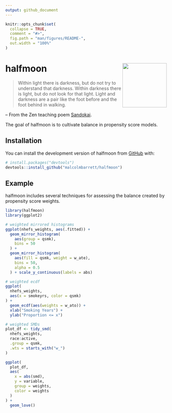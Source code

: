 ```yaml
---
output: github_document
---
```


<!-- README.md is generated from README.Rmd. Please edit that file -->

```r
knitr::opts_chunk$set(
  collapse = TRUE,
  comment = "#>",
  fig.path = "man/figures/README-",
  out.width = "100%"
)
```

# halfmoon <img src="man/figures/logo.png" align="right" height="138" />

<!-- badges: start -->
<!-- badges: end -->

> Within light there is darkness,
but do not try to understand that darkness.
Within darkness there is light,
but do not look for that light.
Light and darkness are a pair
like the foot before and the foot behind in walking.

-- From the Zen teaching poem [Sandokai](https://en.wikipedia.org/wiki/Sandokai).

The goal of halfmoon is to cultivate balance in propensity score models.

## Installation

You can install the development version of halfmoon from [GitHub](https://github.com/) with:

``` r
# install.packages("devtools")
devtools::install_github("malcolmbarrett/halfmoon")
```

## Example

halfmoon includes several techniques for assessing the balance created by propensity score weights.

```r
library(halfmoon)
library(ggplot2)

# weighted mirrored histograms
ggplot(nhefs_weights, aes(.fitted)) +
  geom_mirror_histogram(
    aes(group = qsmk),
    bins = 50
  ) +
  geom_mirror_histogram(
    aes(fill = qsmk, weight = w_ate),
    bins = 50,
    alpha = 0.5
  ) + scale_y_continuous(labels = abs)

# weighted ecdf
ggplot(
  nhefs_weights,
  aes(x = smokeyrs, color = qsmk)
) +
  geom_ecdf(aes(weights = w_ato)) +
  xlab("Smoking Years") +
  ylab("Proportion <= x")

# weighted SMDs
plot_df <- tidy_smd(
  nhefs_weights,
  race:active,
  .group = qsmk,
  .wts = starts_with("w_")
)

ggplot(
  plot_df,
  aes(
    x = abs(smd),
    y = variable,
    group = weights,
    color = weights
  )
) +
  geom_love()
```
